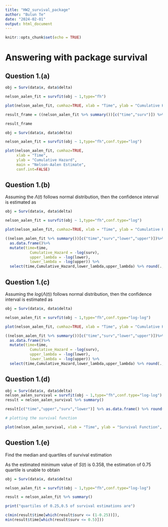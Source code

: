 ```yaml
---
title: "HW2_survival_package"
author: "Bulun Te"
date: "2024-02-01"
output: html_document
---
```


```r
knitr::opts_chunk$set(echo = TRUE)
```



# Answering with package survival

## Question 1.(a)

```r

obj = Surv(data$x, data$delta)

nelson_aalen_fit = survfit(obj ~ 1,type="fh")

plot(nelson_aalen_fit, cumhaz=TRUE, xlab = "Time", ylab = "Cumulative Hazard", main = "Nelson-Aalen Estimate")

result_frame = ((nelson_aalen_fit %>% summary())[c("time","surv")]) %>% as.data.frame() %>% mutate(time=time,Cumulative_Hazard = -log(surv))

result_frame

```


```r

obj = Surv(data$x, data$delta)

nelson_aalen_fit = survfit(obj ~ 1,type="fh",conf.type="log")

plot(nelson_aalen_fit, cumhaz=TRUE, 
     xlab = "Time", 
     ylab = "Cumulative Hazard", 
     main = "Nelson-Aalen Estimate",
     conf.int=FALSE)


```

## Question 1.(b)

Assuming the $\Lambda (t)$ follows normal distribution, then the confidence interval is estimated as

```r

obj = Surv(data$x, data$delta)

nelson_aalen_fit = survfit(obj ~ 1,type="fh",conf.type="log")

plot(nelson_aalen_fit, cumhaz=TRUE, xlab = "Time", ylab = "Cumulative Hazard", main = "Nelson-Aalen Estimate")

((nelson_aalen_fit %>% summary())[c("time","surv","lower","upper")])%>% 
  as.data.frame()%>% 
  mutate(time=time,
           Cumulative_Hazard = -log(surv),
           upper_lambda = -log(lower),
           lower_lambda = -log(upper)) %>%
  select(time,Cumulative_Hazard,lower_lambda,upper_lambda) %>% round(.,4)

```


## Question 1.(c)

Assuming the $log(\Lambda (t))$ follows normal distribution, then the confidence interval is estimated as

```r

obj = Surv(data$x, data$delta)

nelson_aalen_fit = survfit(obj ~ 1,type="fh",conf.type="log-log")

plot(nelson_aalen_fit, cumhaz=TRUE, xlab = "Time", ylab = "Cumulative Hazard", main = "Nelson-Aalen Estimate")

((nelson_aalen_fit %>% summary())[c("time","surv","lower","upper")])%>% 
  as.data.frame()%>% 
  mutate(time=time,
           Cumulative_Hazard = -log(surv),
           upper_lambda = -log(lower),
           lower_lambda = -log(upper)) %>%
  select(time,Cumulative_Hazard,lower_lambda,upper_lambda) %>% round(.,4)

```




## Question 1.(d)



```r

obj = Surv(data$x, data$delta)
nelson_aalen_survival = survfit(obj ~ 1,type="fh",conf.type="log-log")
result = nelson_aalen_survival %>% summary() 

result[c("time","upper","surv","lower")] %>% as.data.frame() %>% round(.,6)

# plotting the survival function

plot(nelson_aalen_survival, xlab = "Time", ylab = "Survival Function", main = "Nelson-Aalen Estimate")

```

## Question 1.(e)

Find the median and quartiles of survival estimation

As the estimated minimum value of $S(t)$ is 0.358, the estimation of 0.75 quartile is unable to obtain


```r


obj = Surv(data$x, data$delta)

nelson_aalen_fit = survfit(obj ~ 1,type="fh",conf.type="log-log")

result = nelson_aalen_fit %>% summary()

print("quartiles of 0.25,0.5 of survival estimations are")

c(min(result$time[which(result$surv <= (1-0.25))]),
min(result$time[which(result$surv <= 0.5)]))

```

